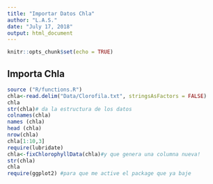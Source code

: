 ```yaml
---
title: "Importar Datos Chla"
author: "L.A.S."
date: "July 17, 2018"
output: html_document
---
```


```r
knitr::opts_chunk$set(echo = TRUE)
```

## Importa Chla

```r
source ("R/functions.R")  
chla<-read.delim("Data/Clorofila.txt", stringsAsFactors = FALSE)
chla
str(chla)# da la estructura de los datos
colnames(chla)
names (chla)
head (chla)
nrow(chla)
chla[1:10,3]
require(lubridate)
chla<-fixChlorophyllData(chla)#y que genera una columna nueva!
str(chla)
chla
require(ggplot2) #para que me active el package que ya baje

```
